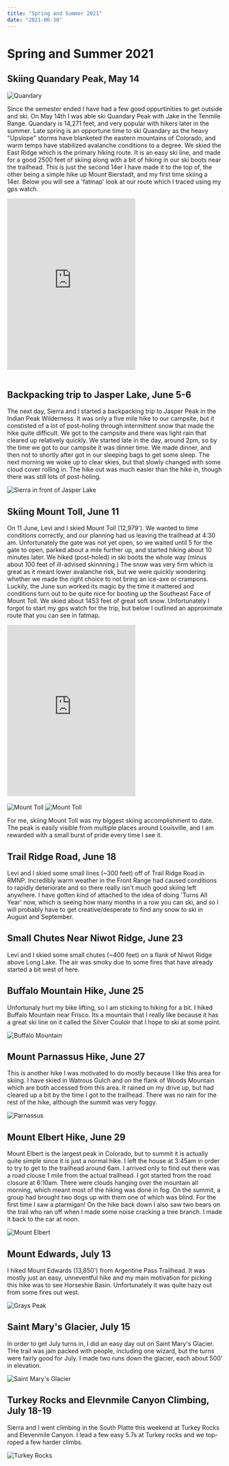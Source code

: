 ```yaml
---
title: "Spring and Summer 2021"
date: "2021-06-30"
---
```


# Spring and Summer 2021

## Skiing Quandary Peak, May 14

<Image src={quandary} className={styles.image} alt="Quandary" />

Since the semester ended I have had a few good oppurtinities to get outside and ski. On May 14th I was able ski Quandary Peak with Jake in the Tenmile Range. Quandary is 14,271 feet, and very popular with hikers later in the summer. Late spring is an opportune time to ski Quandary as the heavy "Upslope" storms have blanketed the eastern mountains of Colorado, and warm temps have stabilized avalanche conditions to a degree. We skied the East Ridge which is the primary hiking route. It is an easy ski line, and made for a good 2500 feet of skiing along with a bit of hiking in our ski boots near the trailhead. This is just the second 14er I have made it to the top of, the other being a simple hike up Mount Bierstadt, and my first time skiing a 14er. Below you will see a 'fatmap' look at our route which I traced using my gps watch.

<iframe
  height="400"
  frameBorder="0"
  className={styles.blogIFrame}
  src="https://fatmap.com/routeid/2783212/east-ridge-of-quandary?fmid=em"
></iframe>

<br />
<br />

## Backpacking trip to Jasper Lake, June 5-6

The next day, Sierra and I started a backpacking trip to Jasper Peak in the Indian Peak Wilderness. It was only a five mile hike to our campsite, but it constisted of a lot of post-holing through intermittent snow that made the hike quite difficult. We got to the campsite and there was light rain that cleared up relatively quickly. We started late in the day, around 2pm, so by the time we got to our campsite it was dinner time. We made dinner, and then not to shortly after got in our sleeping bags to get some sleep. The next morning we woke up to clear skies, but that slowly changed with some cloud cover rolling in. The hike out was much easier than the hike in, though there was still lots of post-holing.

<Image
  src={arrlake}
  className={styles.image}
  alt="Sierra in front of Jasper Lake"
/>

## Skiing Mount Toll, June 11

On 11 June, Levi and I skied Mount Toll (12,979'). We wanted to time conditions correctly, and our planning had us leaving the trailhead at 4:30 am. Unfortunately the gate was not yet open, so we waited until 5 for the gate to open, parked about a mile further up, and started hiking about 10 minutes later. We hiked (post-holed) in ski boots the whole way (minus about 100 feet of ill-advised skinnning.) The snow was very firm which is great as it meant lower avalanche risk, but we were quickly wondering whether we made the right choice to not bring an ice-axe or crampons. Luckily, the June sun worked its magic by the time it mattered and conditions turn out to be quite nice for booting up the Southeast Face of Mount Toll. We skied about 1453 feet of great soft snow. Unfortunately I forgot to start my gps watch for the trip, but below I outlined an approximate route that you can see in fatmap.

<iframe
  height="400"
  frameBorder="0"
  className={styles.blogIFrame}
  src="https://fatmap.com/routeid/2781834/southeast-face-mount-toll?fmid=em"
></iframe>

<br />
<br />

<Image src={mounttoll} className={styles.image} alt="Mount Toll" />

<Image src={mounttollfar} className={styles.image} alt="Mount Toll" />

For me, skiing Mount Toll was my biggest skiing accomplishment to date. The peak is easily visible from multiple places around Louisville, and I am rewarded with a small burst of pride every time I see it.

## Trail Ridge Road, June 18

Levi and I skied some small lines (~300 feet) off of Trail Ridge Road in RMNP. Incredibly warm weather in the Front Range had caused conditions to rapidly deteriorate and so there really isn't much good skiing left anywhere. I have gotten kind of attached to the idea of doing 'Turns All Year' now, which is seeing how many months in a row you can ski, and so I will probably have to get creative/desperate to find any snow to ski in August and September.

## Small Chutes Near Niwot Ridge, June 23

Levi and I skied some small chutes (~400 feet) on a flank of Niwot Ridge above Long Lake. The air was smoky due to some fires that have already started a bit west of here.

## Buffalo Mountain Hike, June 25

Unfortunaly hurt my bike lifting, so I am sticking to hiking for a bit. I hiked Buffalo Mountain near Frisco. Its a mountain that I really like because it has a great ski line on it called the Silver Couloir that I hope to ski at some point.

<Image src={buff} className={styles.image} alt="Buffalo Mountain" />

## Mount Parnassus Hike, June 27

This is another hike I was motivated to do mostly because I like this area for skiing. I have skied in Watrous Gulch and on the flank of Woods Mountain which are both accessed from this area. It rained on my drive up, but had cleared up a bit by the time I got to the trailhead. There was no rain for the rest of the hike, although the summit was very foggy.

<Image src={parn} className={styles.image} alt="Parnassus" />

## Mount Elbert Hike, June 29

Mount Elbert is the largest peak in Colorado, but to summit it is actually quite simple since it is just a normal hike. I left the house at 3:45am in order to try to get to the trailhead around 6am. I arrived only to find out there was a road clouse 1 mile from the actual trailhead. I got started from the road closure at 6:10am. There were clouds hanging over the mountain all morning, which meant most of the hiking was done in fog. On the summit, a group had brought two dogs up with them one of which was blind. For the first time I saw a ptarmigan! On the hike back down I also saw two bears on the trail who ran off when I made some noise cracking a tree branch. I made it back to the car at noon.

<Image src={elb} className={styles.image} alt="Mount Elbert" />

## Mount Edwards, July 13

I hiked Mount Edwards (13,850') from Argentine Pass Trailhead. It was mostly just an easy, unneventful hike and my main motivation for picking this hike was to see Horseshie Basin. Unfortunately it was quite hazy out from some fires out west.

<Image src={edw} className={styles.image} alt="Grays Peak" />

## Saint Mary's Glacier, July 15

In order to get July turns in, I did an easy day out on Saint Mary's Glacier. THe trail was jam packed with people, including one wizard, but the turns were fairly good for July. I made two runs down the glacier, each about 500' in elevation.

<Image src={smg} className={styles.image} alt="Saint Mary's Glacier" />

## Turkey Rocks and Elevnmile Canyon Climbing, July 18-19

Sierra and I went climbing in the South Platte this weekend at Turkey Rocks and Elevenmile Canyon. I lead a few easy 5.7s at Turkey rocks and we top-roped a few harder climbs.

<Image src={tr} className={styles.image} alt="Turkey Rocks" />



